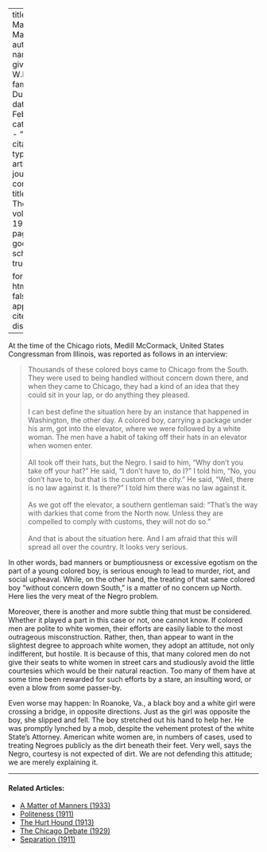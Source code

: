 
---
title: 'A Matter of Manners'
author:
  - name:
      given: W.E.B.
      family: Du Bois
date: Feb. 1920
categories: 
  - ""
citation: 
  type: article-journal
  container-title: The Crisis
  volume: 19
  issue: 4
  page: 170
google-scholar: true

format:
  html:
    toc: false
    appendix-cite-as: display
---



At the time of the Chicago riots, Medill McCormack, United States Congressman from Illinois, was reported as follows in an interview:

> Thousands of these colored boys came to Chicago from the South. They were used to being handled without concern down there, and when they came to Chicago, they had a kind of an idea that they could sit in your lap, or do anything they pleased.    
> &nbsp;    
> I can best define the situation here by an instance that happened in Washington, the other day. A colored boy, carrying a package under his arm, got into the elevator, where we were followed by a white woman. The men have a habit of taking off their hats in an elevator when women enter.   
> &nbsp;    
> All took off their hats, but the Negro. I said to him, "Why don't you take off your hat?" He said, "I don't have to, do I?" I told him, "No, you don't have to, but that is the custom of the city." He said, "Well, there is no law against it. Is there?" I told him there was no law against it.   
> &nbsp;    
> As we got off the elevator, a southern gentleman said: "That's the way with darkies that come from the North now. Unless they are compelled to comply with customs, they will not do so."   
> &nbsp;    
> And that is about the situation here. And I am afraid that this will spread all over the country. It looks very serious.

In other words, bad manners or bumptiousness or excessive egotism on the part of a young colored boy, is serious enough to lead to murder, riot, and social upheaval. While, on the other hand, the treating of that same colored boy "without concern down South," is a matter of no concern up North. Here lies the very meat of the Negro problem.

Moreover, there is another and more subtle thing that must be considered. Whether it played a part in this case or not, one cannot know. If colored men are polite to white women, their efforts are easily liable to the most outrageous misconstruction. Rather, then, than appear to want in the slightest degree to approach white women, they adopt an attitude, not only indifferent, but hostile. It is because of this, that many colored men do not give their seats to white women in street cars and studiously avoid the little courtesies which would be their natural reaction. Too many of them have at some time been rewarded for such efforts by a stare, an insulting word, or even a blow from some passer-by.

Even worse may happen: In Roanoke, Va., a black boy and a white girl were crossing a bridge, in opposite directions. Just as the girl was opposite the boy, she slipped and fell. The boy stretched out his hand to help her. He was promptly lynched by a mob, despite the vehement protest of the white State's Attorney. American white women are, in numbers of cases, used to treating Negroes publicly as the dirt beneath their feet. Very well, says the Negro, courtesy is not expected of dirt. We are not defending this attitude; we are merely explaining it.

<!-- Similar articles start here -->

<hr>
#### Related Articles:

* [A Matter of Manners (1933)](/Volumes/40/12/matter_of_manners.html)
* [Politeness (1911)](/Volumes/01/05/politeness.html)
* [The Hurt Hound (1913)](/Volumes/05/06/hurt_hound.html)
* [The Chicago Debate (1929)](/Volumes/36/05/chicago_debate.html)
* [Separation (1911)](/Volumes/01/04/separation.html)

<!-- Similar articles end here -->